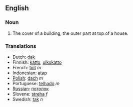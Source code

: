 ==English==
===Noun===
#The cover of a building, the outer part at top of a house.

===Translations===
*Dutch: [[dak]]
*Finnish: [[katto]], [[ulkokatto]]
*French: [[toit]] ''m''
*Indonesian: [[atap]]
*[[Polish]]: [[dach]] ''m''
*Portuguese: [[telhado]] ''m''
*[[Russian]]: [[потолок]]
*Slovene: [[streha]] ''f''
*Swedish: [[tak]] ''n''